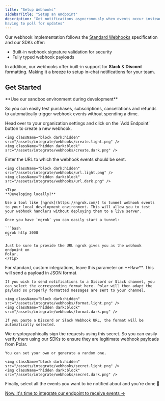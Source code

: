 ```yaml
---
title: "Setup Webhooks"
sidebarTitle: "Setup an endpoint"
description: "Get notifications asyncronously when events occur instead of
having to poll for updates"
---
```


Our webhook implementation follows the [Standard Webhooks](https://www.standardwebhooks.com/) specification
and our SDKs offer:
- Built-in webhook signature validation for security
- Fully typed webhook payloads

In addition, our webhooks offer built-in support for **Slack** & **Discord**
formatting. Making it a breeze to setup in-chat notifications for your team.

## Get Started

<Info>
  **Use our sandbox environment during development**

  So you can easily test purchases, subscriptions, cancellations and refunds to 
  automatically trigger webhook events without spending a dime.
</Info>

<Steps>
  <Step title="Add new endpoint">
    Head over to your organization settings and click on the `Add Endpoint` button to create a new webhook.

    <img className="block dark:hidden" src="/assets/integrate/webhooks/create.light.png" />
    <img className="hidden dark:block" src="/assets/integrate/webhooks/create.dark.png" />
  </Step>
  <Step title="Specify your endpoint URL">
    Enter the URL to which the webhook events should be sent.

    <img className="block dark:hidden" src="/assets/integrate/webhooks/url.light.png" />
    <img className="hidden dark:block" src="/assets/integrate/webhooks/url.dark.png" />

    <Tip>
    **Developing locally?**
    
    Use a tool like [ngrok](https://ngrok.com/) to tunnel webhook events to your local development environment. This will allow you to test your webhook handlers without deploying them to a live server.

    Once you have `ngrok` you can easily start a tunnel:

    ```bash
    ngrok http 3000
    ```

    Just be sure to provide the URL ngrok gives you as the webhook endpoint on
    Polar.
    </Tip>
  </Step>
  <Step title="Choose a delivery format">
    For standard, custom integrations, leave this parameter on **Raw**. This will send a payload in JSON format.

    If you wish to send notifications to a Discord or Slack channel, you can select the corresponding format here. Polar will then adapt the payload so properly formatted messages are sent to your channel.

    <img className="block dark:hidden" src="/assets/integrate/webhooks/format.light.png" />
    <img className="hidden dark:block" src="/assets/integrate/webhooks/format.dark.png" />

    If you paste a Discord or Slack Webhook URL, the format will be automatically selected.
  </Step>
  <Step title="Set a secret">
    We cryptographically sign the requests using this secret. So you can easily
    verify them using our SDKs to ensure they are legitimate webhook payloads
    from Polar.

    You can set your own or generate a random one.

    <img className="block dark:hidden" src="/assets/integrate/webhooks/secret.light.png" />
    <img className="hidden dark:block" src="/assets/integrate/webhooks/secret.dark.png" />
  </Step>
  <Step title="Subscribe to events">
    Finally, select all the events you want to be notified about and you're done 🎉
  </Step>
</Steps>

[Now, it's time to integrate our endpoint to receive events
&rarr;](/webhooks/delivery)

